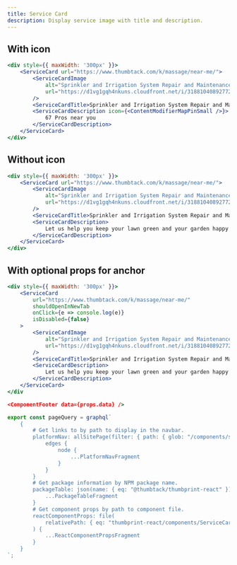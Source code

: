 ```yaml
---
title: Service Card
description: Display service image with title and description.
---
```



<ComponentHeader data={props.data} />

## With icon

```jsx
<div style={{ maxWidth: '300px' }}>
    <ServiceCard url="https://www.thumbtack.com/k/massage/near-me/">
        <ServiceCardImage
            alt="Sprinkler and Irrigation System Repair and Maintenance"
            url="https://d1vg1gqh4nkuns.cloudfront.net/i/318810408927723609/small/standard/hero"
        />
        <ServiceCardTitle>Sprinkler and Irrigation System Repair and Maintenance</ServiceCardTitle>
        <ServiceCardDescription icon={<ContentModifierMapPinSmall />}>
            67 Pros near you
        </ServiceCardDescription>
    </ServiceCard>
</div>
```

## Without icon

```jsx
<div style={{ maxWidth: '300px' }}>
    <ServiceCard url="https://www.thumbtack.com/k/massage/near-me/">
        <ServiceCardImage
            alt="Sprinkler and Irrigation System Repair and Maintenance"
            url="https://d1vg1gqh4nkuns.cloudfront.net/i/318810408927723609/small/standard/hero"
        />
        <ServiceCardTitle>Sprinkler and Irrigation System Repair and Maintenance</ServiceCardTitle>
        <ServiceCardDescription>
            Let us help you keep your lawn green and your garden happy and healthy.
        </ServiceCardDescription>
    </ServiceCard>
</div>
```

## With optional props for anchor

```jsx
<div style={{ maxWidth: '300px' }}>
    <ServiceCard
        url="https://www.thumbtack.com/k/massage/near-me/"
        shouldOpenInNewTab
        onClick={e => console.log(e)}
        isDisabled={false}
    >
        <ServiceCardImage
            alt="Sprinkler and Irrigation System Repair and Maintenance"
            url="https://d1vg1gqh4nkuns.cloudfront.net/i/318810408927723609/small/standard/hero"
        />
        <ServiceCardTitle>Sprinkler and Irrigation System Repair and Maintenance</ServiceCardTitle>
        <ServiceCardDescription>
            Let us help you keep your lawn green and your garden happy and healthy.
        </ServiceCardDescription>
    </ServiceCard>
</div

<ComponentFooter data={props.data} />

export const pageQuery = graphql`
    {
        # Get links to by path to display in the navbar.
        platformNav: allSitePage(filter: { path: { glob: "/components/service-card/*/" } }) {
            edges {
                node {
                    ...PlatformNavFragment
                }
            }
        }
        # Get package information by NPM package name.
        packageTable: json(name: { eq: "@thumbtack/thumbprint-react" }) {
            ...PackageTableFragment
        }
        # Get component props by path to component file.
        reactComponentProps: file(
            relativePath: { eq: "thumbprint-react/components/ServiceCard/index.jsx" }
        ) {
            ...ReactComponentPropsFragment
        }
    }
`;
```
